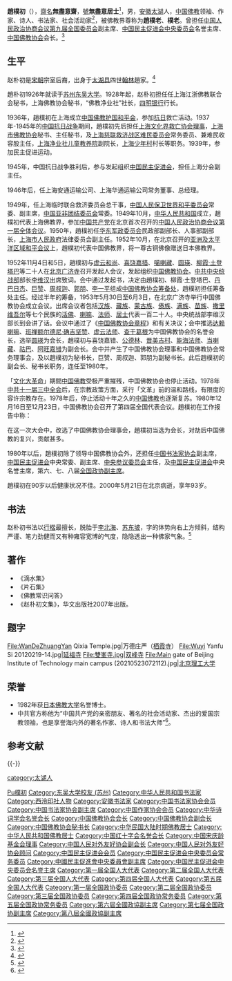 {{noteTA
|1=zh-hans:朴; zh-hant:樸;
}}
{{學術研究工作者
| 姓名     = 赵朴初
| 圖像     = Zhao Puchu 2000.jpg
| 圖像大小 = 200px
| 職務     = [[中国佛教协会|中国佛教协会]]会长
| 時期     = 1980年－2000年 
| 性別     = 男
| 原名     = 
| 異名     = 
| 筆名     = 
| 字       = 
| 號       = 
| 籍貫     = 
| 出生     = {{Birth date|1907|11|5}} 
| 出生地點 = {{QING-1889}}[[安徽省|安徽省]][[安庆府|安庆府]][[太湖县|太湖县]]
| 逝世     = {{Death date and age|2000|5|21|1907|11|5}}
| 逝世地點 = {{CHN}}[[北京市|北京市]]
| 居處     = 
| 職業     = [[社会活动家|社会活动家]]、[[书法家|书法家]]
| 國籍     = {{PRC}}
| 種族     = [[汉族|汉族]]
| 語言     = [[汉语|汉语]]
| 政黨     = [[中国民主促进会|中国民主促进会]]
| 宗教信仰  = [[佛教|佛教]]
| 父母     = 父亲：赵恩彤<br />母亲：陈慧
| 配偶     = 汪棣华、陈邦织
| 子女     = 
| 親屬     = 
| 研究領域  = [[中华文化|中华文化]]、[[佛教|佛教]]
| 學歷     = [[苏州大学|苏州大学]]
| 經歷     = 中国民主促进会成员<br> 华东军政委员会民政部副部长兼生产救灾委员会副主任<br> 中国佛教协会秘书长、副会长、会长<br> 中国书法家协会副主席<br> 中国人民保卫儿童全国委员会副主席<br> 中国人民争取和平与裁军协会副会长<br> 中日友好协会副会长<br> 中国人民政治协商会议第九届全国委员会副主席<br> 中国民主促进会中央副主席<br> 中国民主促进会中央参议委员会主席
| 作品     = 《滴水集》 <br>《片石集》 <br>《佛教常识问答》
| 獎項     = 
| 官方網   = <!-- {{URL|www.example.com}} -->
| 簽名     = 
}}

'''趙樸初'''（{{bd|1907年|11月5日|2000年|5月21日|catIdx=Z趙}}），[[齋名|齋名]]'''無盡意齋'''，[[號|號]]'''無盡意居士'''<ref>{{Cite web|title=委员叶小文：赵朴初的“无尽意”|url=https://mp.weixin.qq.com/s?src=3&timestamp=1580319822&ver=1&signature=77TNXpMmYes-3iEoytVF93n41g9Me-kUOwel*h1e9EOR0TpgCjlXzBYvEBag84DxfuXESeg1KBRWmFsHILzLu1VrWQ55oBR-zf0pekA5vDMDj8U85LOSmALGoUfu58C4iqs7SN4Y-06pgRTeOFOigvJQil7Iwbz5BEHtel878Wc=|work=人民政協報|accessdate=2020-01-30|archive-url=https://web.archive.org/web/20200527115443/https://mp.weixin.qq.com/s?src=3&timestamp=1580319822&ver=1&signature=77TNXpMmYes-3iEoytVF93n41g9Me-kUOwel%2Ah1e9EOR0TpgCjlXzBYvEBag84DxfuXESeg1KBRWmFsHILzLu1VrWQ55oBR-zf0pekA5vDMDj8U85LOSmALGoUfu58C4iqs7SN4Y-06pgRTeOFOigvJQil7Iwbz5BEHtel878Wc%3D|archive-date=2020-05-27|dead-url=no}}</ref>，男，[[安徽省|安徽]][[太湖县|太湖]]人，[[中国佛教|中国佛教]]领袖、作家、诗人、书法家、社会活动家<ref>{{Cite web|title=赵朴初居士与金陵刻经处|url=http://www.chinabuddhism.com.cn/special/jlkjc/zpc111/2016-07-04/10790.html|work=中国佛教协会官方网|accessdate=2019-04-06|archive-url=https://web.archive.org/web/20190406125240/http://www.chinabuddhism.com.cn/special/jlkjc/zpc111/2016-07-04/10790.html|archive-date=2019-04-06|dead-url=no}}</ref>，被佛教界尊称为'''趙樸老'''、'''樸老'''。曾担任[[中国人民政治协商会议第九届全国委员会|中国人民政治协商会议第九届全国委员会]]副主席、[[中国民主促进会中央委员会|中国民主促进会中央委员会]]名誉主席、[[中国佛教协会|中国佛教协会]]会长。<ref>{{Cite web|title=赵朴初同志生平|url=http://www.people.com.cn/GB/channel1/10/20000531/83464.html|work=人民网|accessdate=2019-04-06|archive-url=https://web.archive.org/web/20180516192442/http://www.people.com.cn/GB/channel1/10/20000531/83464.html|archive-date=2018-05-16|dead-url=no}}</ref>

== 生平 ==
赵朴初是[[宋朝|宋朝]]宗室后裔，出身于[[太湖县|太湖县]]四世[[翰林|翰林]]趙家。<ref>{{cite web |author1=余世磊 |author2=丁晓慧 |title=太湖赵家：一等好事是读书 |url=http://ah.ifeng.com/a/20170418/5588758_0.shtml |work=凤凰安徽 |accessdate=2019-10-21 |archive-url=https://web.archive.org/web/20191021204650/http://ah.ifeng.com/a/20170418/5588758_0.shtml |archive-date=2019-10-21 |dead-url=no }}</ref>

趙朴初1926年就读于[[东吴大学_(苏州)|苏州东吴大学]]。1928年起，赵朴初担任任上海江浙佛教联合会秘书，上海佛教协会秘书，“佛教净业社”社长，[[四明银行|四明银行]]行长。

1936年，趙樸初在上海成立[[中国佛教护国和平会|中国佛教护国和平会]]，参加[[抗日|抗日]]救亡活动。1937年-1945年的[[中国抗日战争|中国抗日战争]]期间，趙樸初先后担任[[上海文化界救亡协会理事|上海文化界救亡协会理事]]，[[上海市佛教协会|上海市佛教协会]]秘书、主任秘书，及[[上海慈联救济战区难民委员会|上海慈联救济战区难民委员会]]常务委员、兼难民收容股主任，[[上海净业社儿童教养院|上海净业社儿童教养院]]副院长，[[上海少年村|上海少年村]]村长等职务。1939年，参加民主促进运动。

1945年，中国抗日战争胜利后，参与发起组织[[中国民主促进会|中国民主促进会]]，担任上海分会副主任。

1946年后，任上海安通运输公司、上海华通运输公司常务董事、总经理。

1949年，任上海临时联合救济委员会总干事，[[中国人民保卫世界和平委员会|中国人民保卫世界和平委员会]]常委、副主席，[[中国亚非团结委员会|中国亚非团结委员会]]常委。1949年10月，[[中华人民共和国|中华人民共和国]]成立，趙樸初代表上海佛教界，参加[[中国共产党|中国共产党]]在北京首次召开的[[中国人民政治协商会议第一届全体会议|中国人民政治协商会议第一届全体会议]]。1950年，趙樸初任[[华东军政委员会|华东军政委员会]]民政部副部长、人事部副部长，[[上海市人民政府|上海市人民政府]]法律委员会副主任。1952年10月，在北京召开的[[亚洲及太平洋区域和平会议|亚洲及太平洋区域和平会议]]上，趙樸初代表中国佛教界，将一尊古铜佛像赠送日本佛教界。

1952年11月4日和5日，趙樸初与[[虚云和尚|虚云和尚]]、[[喜饶嘉措|喜饶嘉措]]、[[噶喇藏|噶喇藏]]、[[釋圓瑛|圆瑛]]、[[柳霞·土登塔巴|柳霞·土登塔巴]]等二十人在[[广济寺_(北京市)|北京广济寺]]召开发起人会议，发起组织[[中国佛教协会|中国佛教协会]]。[[中共中央统战部|中共中央统战部]]部长[[李维汉|李维汉]]出席致词。会中通过发起书，决定由趙樸初、柳霞·土登塔巴、[[丹巴日杰|丹巴日杰]]、[[巨赞|巨赞]]、[[周叔迦|周叔迦]]、[[郭朋|郭朋]]、[[李一平_(1904年)|李一平]]组成[[中国佛教协会筹备处|中国佛教协会筹备处]]，趙樸初担任筹备处主任。经过半年的筹备，1953年5月30日至6月3日，在北京广济寺举行中国佛教协会成立会议。出席会议者包括[[汉族|汉族]]、[[藏族|藏族]]、[[蒙古族|蒙古族]]、[[傣族|傣族]]、[[满族|满族]]、[[苗族|苗族]]、[[裕固族|撒里维吾尔]]等七个民族的[[活佛|活佛]]、[[喇嘛|喇嘛]]、[[法師_(佛教)|法师]]、[[居士|居士]]代表一百二十人。中央统战部李维汉部长到会讲了话。会议中通过了《[[中国佛教协会章程|中国佛教协会章程]]》和有关决议；会中推选[[第十四世達賴喇嘛|达赖喇嘛]]、[[班禅额尔德尼·确吉坚赞|班禅额尔德尼·确吉坚赞]]、[[虚云法师|虚云法师]]、[[查干葛根|查干葛根]]为中国佛教协会的名誉会长，选举[[圆瑛|圆瑛]]为会长，趙樸初与喜饶嘉错、[[公德林|公德林]]、[[晋美吉村|晋美吉村]]、[[能海法师|能海法师]]、[[当喇藏|当喇藏]]、[[祜巴|祜巴]]、[[阿旺嘉错|阿旺嘉错]]为副会长。会中并产生了中国佛教协会理事和中国佛教协会常务理事会，及以趙樸初为秘书长，巨赞、周叔迦、郭朋为副秘书长。此后趙樸初的副会长、秘书长职务，连任至1980年。

「[[文化大革命|文化大革命]]」期間[[中国佛教|中国佛教]]受极严重摧残，中国佛教协会也停止活动。1978年[[中国共产党第十一届中央委员会第三次全体会议|中共十一届三中全会]]后，在宗教政策方面，采行「文革」前的温和路线，有限度的容许宗教存在。1978年后，停止活动十年之久的[[中国佛教|中国佛教]]也逐渐复苏。1980年12月16日至12月23日，中国佛教协会召开了第四届全国代表会议。趙樸初在工作报告中称：
{{cquote|
中国佛教协会第三届全国代表会议，是一九六二年二月召开的，到现在，已经历时十八年又九个月了。在这十八年期间，我们国家经过了一个剧烈的历史大动荡时期，走过了一段艰难曲折的道路。在党的领导下，粉碎了[[林彪|林彪]]、[[江青|江青]]反革命集团，拨乱反正，祖国大地，又重见光明，今天，我们在渡过十八年的沧桑岁月以后，大家聚会一处，济济一堂，共同举行这个全国性佛教代表会议，抚今追昔，感慨无量……
}}

在这一次大会中，改选了中国佛教协会理事会，趙樸初当选为会长，对劫后中国佛教的复兴，贡献甚多。

1980年以后，趙樸初除了领导中国佛教协会外，还担任[[中国书法家协会|中国书法家协会]]副主席，[[中国民主促进会|中国民主促进会]]中央常委、副主席、[[中央参议委员会|中央参议委员会]]主任，及[[中国民主促进会|中国民主促进会]]中央名誉主席，第六、七、八届[[中国人民政治协商会议全国委员会副主席|全国政协副主席]]。

趙樸初在90岁以后健康状况不佳。2000年5月21日在北京病逝，享年93岁。

== 书法 ==
赵朴初书法以[[行楷|行楷]]最擅长，脱胎于[[李邕|李北海]]、[[苏东坡|苏东坡]]，字的体势向右上方倾斜，结构严谨、笔力劲健而又有种雍容宽博的气度，隐隐透出一种佛家气象。<ref>{{Cite web|title=朴老翰墨有慈心|url=http://xmwb.xinmin.cn/html/2014-11/15/content_25_2.htm|work=新民晚报数字报|accessdate=2019-04-06|archive-url=https://web.archive.org/web/20190406125238/http://xmwb.xinmin.cn/html/2014-11/15/content_25_2.htm|archive-date=2019-04-06|dead-url=no}}</ref>

== 著作 ==
*《滴水集》
*《片石集》
*《佛教常识问答》
*《赵朴初文集》，华文出版社2007年出版。

== 题字 ==
<gallery>
File:WanDeZhuangYan Qixia Temple.jpg|万德庄严（[[栖霞寺|栖霞寺]]）
File:Wuyi Yanfu Si 20120219-14.jpg|[[延福寺|延福寺]]
File:雙峯寺.jpg|[[双峰寺|双峰寺]]
File:Main gate of Beijing Institute of Technology main campus (20210523072112).jpg|[[北京理工大学|北京理工大学]]
</gallery>

== 荣誉 ==
* 1982年获[[日本佛教大学|日本佛教大学]]名誉博士。
* 中共官方称他为“中国共产党的亲密朋友、著名的社会活动家、杰出的爱国宗教领袖，也是享誉海内外的著名作家、诗人和书法大师”<ref>{{Cite web|title=纪念赵朴初同志诞辰100周年 《赵朴初文集》出版|url=http://www.gov.cn/jrzg/2007-11/05/content_796338.htm|work=中国政府网|accessdate=2019-04-06|archive-url=https://web.archive.org/web/20200527115506/http://www.gov.cn/jrzg/2007-11/05/content_796338.htm|archive-date=2020-05-27|dead-url=no}}</ref>。

== 参考文献 ==
{{Reflist}}

{{-}}
{{s-start}}
{{s-civ}}
{{s-new}}
{{s-title|[[中国宗教界和平委员会|中国宗教界和平委员会]][[主席|主席]]|1994年－?年}}
{{s-after|[[丁光训|丁光训]][[主教|主教]]}}
{{s-rel}}
{{s-before|[[喜饶嘉措|喜饶嘉措]]}}
{{s-title|[[中国佛教协会|中国佛教协会]]会长|1980年－2000年}}
{{s-after|[[一誠|一誠]]}}
{{s-end}}

{{全国政协副主席}}
{{Navboxes 
| title  = 赵朴初在[[中国民主促进会|中国民主促进会]]的职务
| list1  =
{{中国民主促进会第三届中央理事会}}
{{中国民主促进会第四届中央委员会}}
{{中国民主促进会第五届中央委员会}}
{{中国民主促进会第六届中央委员会}}
{{中国民主促进会第七届中央委员会}}
{{中国民主促进会第八届中央委员会}}
{{中国民主促进会第九届中央委员会}}
{{中国民主促进会第十届中央委员会}}
}}
{{Navboxes 
| title  = 赵朴初在[[中国作家协会|中国作家协会]]的职务
| list1  =
{{中国作家协会第三届理事会}}
}}
{{Navboxes 
| title  = 赵朴初在[[中国书法家协会|中国书法家协会]]的职务
| list1  =
{{中国书法家协会第一届理事会}}
{{中国书法家协会第二届理事会}}
}}
{{Navboxes 
| title  = 赵朴初在[[中国文学艺术界联合会|中国文学艺术界联合会]]的职务
| list1  =
{{中国文学艺术界联合会第四届全国委员会}}
}}
{{Navboxes
| title  = 赵朴初在[[中华诗词学会|中华诗词学会]]的职务
| list1  =
{{中华诗词学会第一届理事会}}
}}
{{Navboxes 
| title  = 赵朴初在[[中国佛教协会|中国佛教协会]]的职务
| list1  =
{{中国佛教协会会长}}
{{中国佛教协会第一届理事会}}
{{中国佛教协会第二届理事会}}
{{中国佛教协会第三届理事会}}
{{中国佛教协会第四届理事会}}
{{中国佛教协会第五届理事会}}
{{中国佛教协会第六届理事会}}
}}
{{Navboxes 
| title  = 赵朴初在[[中国宋庆龄基金会|中国宋庆龄基金会]]的职务
| list1  =
{{宋庆龄基金会第一届理事会}}
}}
{{Navboxes
| title  = 赵朴初在[[中国人民对外友好协会|中国人民对外友好协会]]的职务
| list1  =
{{中国人民对外友好协会第三届全国理事会}}
{{中国人民对外友好协会第六届全国理事会}}
}}

{{Authority control}}
{{DEFAULTSORT:Zhao赵}}
[[Category:趙姓|Pu樸初]]
[[category:太湖人|category:太湖人]]
[[Category:东吴大学校友_(苏州)|Category:东吴大学校友 (苏州)]]
[[Category:中华人民共和国书法家|Category:中华人民共和国书法家]]
[[Category:西泠印社人物|Category:西泠印社人物]]
[[Category:安徽书法家|Category:安徽书法家]]
[[Category:中国书法家协会会员|Category:中国书法家协会会员]]
[[Category:中国书法家协会副主席|Category:中国书法家协会副主席]]
[[Category:中国作家协会会员|Category:中国作家协会会员]]
[[Category:中华诗词学会名誉会长|Category:中华诗词学会名誉会长]]
[[Category:中国佛教协会会长|Category:中国佛教协会会长]]
[[Category:中国佛教协会副会长|Category:中国佛教协会副会长]]
[[Category:中国佛教协会秘书长|Category:中国佛教协会秘书长]]
[[Category:中华民国大陆时期佛教居士|Category:中华民国大陆时期佛教居士]]
[[Category:中华人民共和国佛教居士|Category:中华人民共和国佛教居士]]
[[Category:中国红十字会名誉会长|Category:中国红十字会名誉会长]]
[[Category:中国宋庆龄基金会理事|Category:中国宋庆龄基金会理事]]
[[Category:中国人民对外友好协会副会长|Category:中国人民对外友好协会副会长]]
[[Category:中国人民对外友好协会顾问|Category:中国人民对外友好协会顾问]]
[[Category:中国民主促进会会员|Category:中国民主促进会会员]]
[[Category:中国民主促进会中央委员会常务委员|Category:中国民主促进会中央委员会常务委员]]
[[Category:中國民主促進會中央委員會副主席|Category:中國民主促進會中央委員會副主席]]
[[Category:中国民主促进会中央委员会名誉主席|Category:中国民主促进会中央委员会名誉主席]]
[[Category:第一届全国人大代表|Category:第一届全国人大代表]]
[[Category:第二届全国人大代表|Category:第二届全国人大代表]]
[[Category:第三届全国人大代表|Category:第三届全国人大代表]]
[[Category:第四届全国人大代表|Category:第四届全国人大代表]]
[[Category:第五届全国人大代表|Category:第五届全国人大代表]]
[[Category:第一届全国政协委员|Category:第一届全国政协委员]]
[[Category:第二届全国政协委员|Category:第二届全国政协委员]]
[[Category:第三届全国政协委员|Category:第三届全国政协委员]]
[[Category:第四届全国政协常务委员|Category:第四届全国政协常务委员]]
[[Category:第五届全国政协常务委员|Category:第五届全国政协常务委员]]
[[Category:第六屆全國政協副主席|Category:第六屆全國政協副主席]]
[[Category:第七届全国政协副主席|Category:第七届全国政协副主席]]
[[Category:第八屆全國政協副主席|Category:第八屆全國政協副主席]]